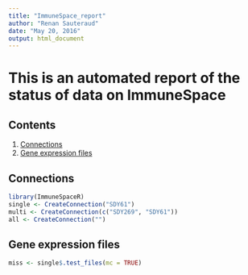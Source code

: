 ```yaml
---
title: "ImmuneSpace_report"
author: "Renan Sauteraud"
date: "May 20, 2016"
output: html_document
---
```


# This is an automated report of the status of data on ImmuneSpace

## <a id="contents"></a>Contents
1. [Connections](#cons)
2. [Gene expression files](#gefiles)

## <a id="cons"></a>Connections
```r
library(ImmuneSpaceR)
single <- CreateConnection("SDY61")
multi <- CreateConnection(c("SDY269", "SDY61"))
all <- CreateConnection("")
```

## <a id="gefiles"></a>Gene expression files
```r
miss <- single$.test_files(mc = TRUE)
```